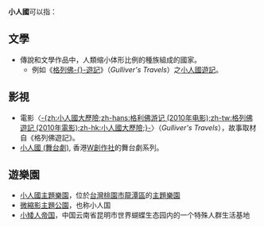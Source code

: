 '''小人國'''可以指：
==文學==
*傳說和文學作品中，人類缩小体形比例的種族組成的國家。
**例如《[[格列佛遊記|格列佛-{}-遊記]]》（''Gulliver's Travels''）之[[格列佛遊記#小人國遊記|小人國遊記]]。
==影視==
*電影〈[[小人國大歷險|-{zh:小人國大歷險;zh-hans:格利佛游记 (2010年电影);zh-tw:格列佛遊記 (2010年電影);zh-hk:小人國大歷險;}-]]〉（''Gulliver's Travels''），故事取材自《格列佛遊記》。
*[[小人國_(舞台劇)|小人國 (舞台劇)]], 香港[[W創作社|W創作社]]的舞台劇系列。
==遊樂園==
*[[小人國主題樂園|小人國主題樂園]]，位於[[台灣|台灣]][[桃園市|桃園市]][[龍潭區_(台灣)|龍潭區]]的[[主題樂園|主題樂園]]
*[[微縮影主題公園|微縮影主題公園]]，也称小人国
*[[小矮人帝国|小矮人帝国]]，中国云南省昆明市世界蝴蝶生态园内的一个特殊人群生活基地
{{disambig|Cat=三字消歧义|X}}